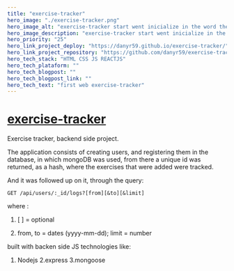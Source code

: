 ```yaml
---
title: "exercise-tracker"
hero_image: "./exercise-tracker.png"
hero_image_alt: "exercise-tracker start went inicialize in the word the development Web"
hero_image_description: "exercise-tracker start went inicialize in the word the development Web"
hero_priority: "25"
hero_link_project_deploy: "https://danyr59.github.io/exercise-tracker/"
hero_link_project_repository: "https://github.com/danyr59/exercise-tracker"
hero_tech_stack: "HTML CSS JS REACTJS"
hero_tech_plataform: ""
hero_tech_blogpost: ""
hero_tech_blogpost_link: ""
hero_tech_text: "first web exercise-tracker"
---
```


# [exercise-tracker ](https://danyr59.github.io/exercise-tracker/ "exercise-tracker") 

Exercise tracker, backend side project.

The application consists of creating users, and registering them in the database, in which mongoDB was used, from there a unique id was returned, as a hash, where the exercises that were added were tracked.

And it was followed up on it, through the query:

```
GET /api/users/:_id/logs?[from][&to][&limit]

```
where :

1. [ ] = optional

2. from, to = dates (yyyy-mm-dd); limit = number

built with backen side JS technologies like:

1. Nodejs
2.express
3.mongoose
